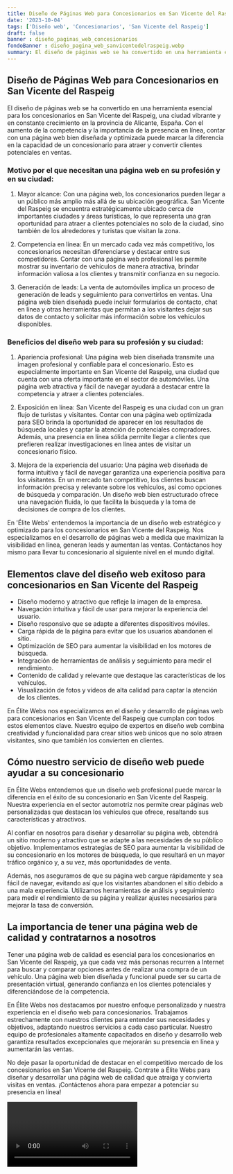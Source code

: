 ```yaml
---
title: Diseño de Páginas Web para Concesionarios en San Vicente del Raspeig
date: '2023-10-04'
tags: ['Diseño web', 'Concesionarios', 'San Vicente del Raspeig']
draft: false
banner : diseño_paginas_web_concesionarios
fondoBanner : diseño_pagina_web_sanvicentedelraspeig.webp
summary: El diseño de páginas web se ha convertido en una herramienta esencial para los concesionarios en San Vicente del Raspeig, una ciudad vibrante y en constante crecimiento en la provincia de Alicante, España. Con el aumento de la competencia y la importancia de la presencia en línea, contar con una página web bien diseñada y optimizada puede marcar la diferencia en la capacidad de un concesionario para atraer y convertir clientes potenciales en ventas.
---
```


## Diseño de Páginas Web para Concesionarios en San Vicente del Raspeig

El diseño de páginas web se ha convertido en una herramienta esencial para los concesionarios en San Vicente del Raspeig, una ciudad vibrante y en constante crecimiento en la provincia de Alicante, España. Con el aumento de la competencia y la importancia de la presencia en línea, contar con una página web bien diseñada y optimizada puede marcar la diferencia en la capacidad de un concesionario para atraer y convertir clientes potenciales en ventas.

### Motivo por el que necesitan una página web en su profesión y en su ciudad:

1. Mayor alcance: Con una página web, los concesionarios pueden llegar a un público más amplio más allá de su ubicación geográfica. San Vicente del Raspeig se encuentra estratégicamente ubicado cerca de importantes ciudades y áreas turísticas, lo que representa una gran oportunidad para atraer a clientes potenciales no solo de la ciudad, sino también de los alrededores y turistas que visitan la zona.

2. Competencia en línea: En un mercado cada vez más competitivo, los concesionarios necesitan diferenciarse y destacar entre sus competidores. Contar con una página web profesional les permite mostrar su inventario de vehículos de manera atractiva, brindar información valiosa a los clientes y transmitir confianza en su negocio.

3. Generación de leads: La venta de automóviles implica un proceso de generación de leads y seguimiento para convertirlos en ventas. Una página web bien diseñada puede incluir formularios de contacto, chat en línea y otras herramientas que permitan a los visitantes dejar sus datos de contacto y solicitar más información sobre los vehículos disponibles.

### Beneficios del diseño web para su profesión y su ciudad:

1. Apariencia profesional: Una página web bien diseñada transmite una imagen profesional y confiable para el concesionario. Esto es especialmente importante en San Vicente del Raspeig, una ciudad que cuenta con una oferta importante en el sector de automóviles. Una página web atractiva y fácil de navegar ayudará a destacar entre la competencia y atraer a clientes potenciales.

2. Exposición en línea: San Vicente del Raspeig es una ciudad con un gran flujo de turistas y visitantes. Contar con una página web optimizada para SEO brinda la oportunidad de aparecer en los resultados de búsqueda locales y captar la atención de potenciales compradores. Además, una presencia en línea sólida permite llegar a clientes que prefieren realizar investigaciones en línea antes de visitar un concesionario físico.

3. Mejora de la experiencia del usuario: Una página web diseñada de forma intuitiva y fácil de navegar garantiza una experiencia positiva para los visitantes. En un mercado tan competitivo, los clientes buscan información precisa y relevante sobre los vehículos, así como opciones de búsqueda y comparación. Un diseño web bien estructurado ofrece una navegación fluida, lo que facilita la búsqueda y la toma de decisiones de compra de los clientes.

En 'Élite Webs' entendemos la importancia de un diseño web estratégico y optimizado para los concesionarios en San Vicente del Raspeig. Nos especializamos en el desarrollo de páginas web a medida que maximizan la visibilidad en línea, generan leads y aumentan las ventas. Contáctanos hoy mismo para llevar tu concesionario al siguiente nivel en el mundo digital.

<GifSeo />

<Cta />

## Elementos clave del diseño web exitoso para concesionarios en San Vicente del Raspeig
- Diseño moderno y atractivo que refleje la imagen de la empresa.
- Navegación intuitiva y fácil de usar para mejorar la experiencia del usuario.
- Diseño responsivo que se adapte a diferentes dispositivos móviles.
- Carga rápida de la página para evitar que los usuarios abandonen el sitio.
- Optimización de SEO para aumentar la visibilidad en los motores de búsqueda.
- Integración de herramientas de análisis y seguimiento para medir el rendimiento.
- Contenido de calidad y relevante que destaque las características de los vehículos.
- Visualización de fotos y vídeos de alta calidad para captar la atención de los clientes.

En Élite Webs nos especializamos en el diseño y desarrollo de páginas web para concesionarios en San Vicente del Raspeig que cumplan con todos estos elementos clave. Nuestro equipo de expertos en diseño web combina creatividad y funcionalidad para crear sitios web únicos que no solo atraen visitantes, sino que también los convierten en clientes.

## Cómo nuestro servicio de diseño web puede ayudar a su concesionario
En Élite Webs entendemos que un diseño web profesional puede marcar la diferencia en el éxito de su concesionario en San Vicente del Raspeig. Nuestra experiencia en el sector automotriz nos permite crear páginas web personalizadas que destacan los vehículos que ofrece, resaltando sus características y atractivos.

Al confiar en nosotros para diseñar y desarrollar su página web, obtendrá un sitio moderno y atractivo que se adapte a las necesidades de su público objetivo. Implementamos estrategias de SEO para aumentar la visibilidad de su concesionario en los motores de búsqueda, lo que resultará en un mayor tráfico orgánico y, a su vez, más oportunidades de venta.

Además, nos aseguramos de que su página web cargue rápidamente y sea fácil de navegar, evitando así que los visitantes abandonen el sitio debido a una mala experiencia. Utilizamos herramientas de análisis y seguimiento para medir el rendimiento de su página y realizar ajustes necesarios para mejorar la tasa de conversión.

## La importancia de tener una página web de calidad y contratarnos a nosotros
Tener una página web de calidad es esencial para los concesionarios en San Vicente del Raspeig, ya que cada vez más personas recurren a Internet para buscar y comparar opciones antes de realizar una compra de un vehículo. Una página web bien diseñada y funcional puede ser su carta de presentación virtual, generando confianza en los clientes potenciales y diferenciándose de la competencia.

En Élite Webs nos destacamos por nuestro enfoque personalizado y nuestra experiencia en el diseño web para concesionarios. Trabajamos estrechamente con nuestros clientes para entender sus necesidades y objetivos, adaptando nuestros servicios a cada caso particular. Nuestro equipo de profesionales altamente capacitados en diseño y desarrollo web garantiza resultados excepcionales que mejorarán su presencia en línea y aumentarán las ventas.

No deje pasar la oportunidad de destacar en el competitivo mercado de los concesionarios en San Vicente del Raspeig. Contrate a Élite Webs para diseñar y desarrollar una página web de calidad que atraiga y convierta visitas en ventas. ¡Contáctenos ahora para empezar a potenciar su presencia en línea!

<Video />

<CtaBot job='Concesionarios' city='San Vicente del Raspeig'/>

<Gmaps query='San Vicente del Raspeig+españa+maps' />